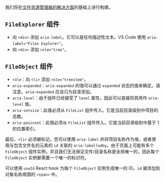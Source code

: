 
我们将在[文件资源管理器的解决方案](/questions/user-interface/file-explorer/react/solution)的基础上进行构建。

## `FileExplorer` 组件

*  向 `<div>` 添加 `aria-label`。它可以是任何描述性文本。VS Code 使用 `aria-label="Files Explorer"`。
*  向 `<div>` 添加 `role="tree"`。

## `FileObject` 组件

*  `role`：向 `<li>` 添加 `role="treeitem"`。
*  `aria-expanded`：`aria-expanded` 的值可以通过 `expanded` 状态的值来确定。请注意，`aria-expanded` 应该只为目录添加。
*  `aria-level`：由于组件已经接受了 `level` 属性，因此可以直接将其用作 `aria-level` 值。
*  `aria-setsize`：此值必须从 `FileList` 组件传入。它是当前目录级别中项目的总数。
*  `aria-posinset`：此值必须从 `FileList` 组件传入。它是当前目录级别中基于 1 的位置索引。

最后，`<li>` 必须被标记。您可以使用 `aria-label` 并将项目名称作为值，或者使用与包含文件名的元素的 `id` 关联的 `aria-labelledby`。由于页面上可能有多个 `FileObject` 组件实例，并且我们无法保证文件/目录名称是全局唯一的，因此每个 `FileObject` 实例都需要一个唯一的标识符。

可以使用 `useId` React hook 为每个 `FileObject` 实例生成唯一的 ID。`id` 被添加到对象名称周围的 `<span>` 中。

<TestCases />
